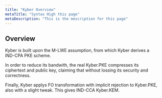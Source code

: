 ```yaml
---
title: "Kyber Overview"
metaTitle: "Syntax High this page"
metaDescription: "This is the mescription for this page"
---
```





## Overview
Kyber is built upon the M-LWE assumption, from which Kyber derives a IND-CPA PKE scheme.

In order to reduce its bandwith, the real Kyber.PKE compresses its ciphertext and public key,
claiming that without lossing its security and correctness.

Finally, Kyber applys FO transformation with implicit rejection to Kyber.PKE, also with a slight tweak.
This gives IND-CCA Kyber.KEM. 




<Flowchart/>
